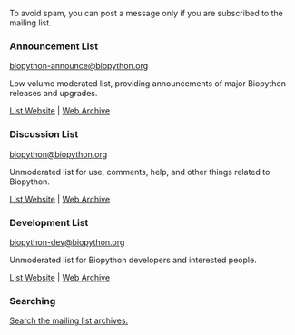 To avoid spam, you can post a message only if you are subscribed to the mailing list.

===  Announcement List ===
[mailto:biopython-announce@biopython.org biopython-announce@biopython.org]

Low volume moderated list, providing announcements of major Biopython releases and upgrades.

[http://lists.open-bio.org/mailman/listinfo/biopython-announce/ List Website] | [http://lists.open-bio.org/pipermail/biopython-announce/ Web Archive]

=== Discussion List ===
[mailto:biopython@biopython.org biopython@biopython.org]

Unmoderated list for use, comments, help, and other things related to Biopython.

[http://lists.open-bio.org/mailman/listinfo/biopython/ List Website] | [http://lists.open-bio.org/pipermail/biopython/ Web Archive]

=== Development List ===
[mailto:biopython-dev@biopython.org biopython-dev@biopython.org]

Unmoderated list for Biopython developers and interested people.

[http://lists.open-bio.org/mailman/listinfo/biopython-dev/ List Website] | [http://lists.open-bio.org/pipermail/biopython-dev/ Web Archive]

=== Searching ===
[http://search.open-bio.org/cgi-bin/mail-search.cgi Search the mailing list archives.]